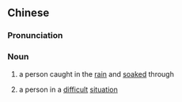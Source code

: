 {{also|落汤鸡}}
==Chinese==
{{zh-forms|s=落汤鸡|lit=a chicken that fell in the soup}}

===Pronunciation===
{{zh-pron
|m=luòtāngjī
|c=lok6 tong1 gai1
|w=5loq than ji
|cat=n
}}

===Noun===
{{zh-noun}}

# {{lb|zh|idiomatic}} a person caught in the [[rain]] and [[soak]]ed through
# {{lb|zh|idiomatic}} a person in a [[difficult]] [[situation]]